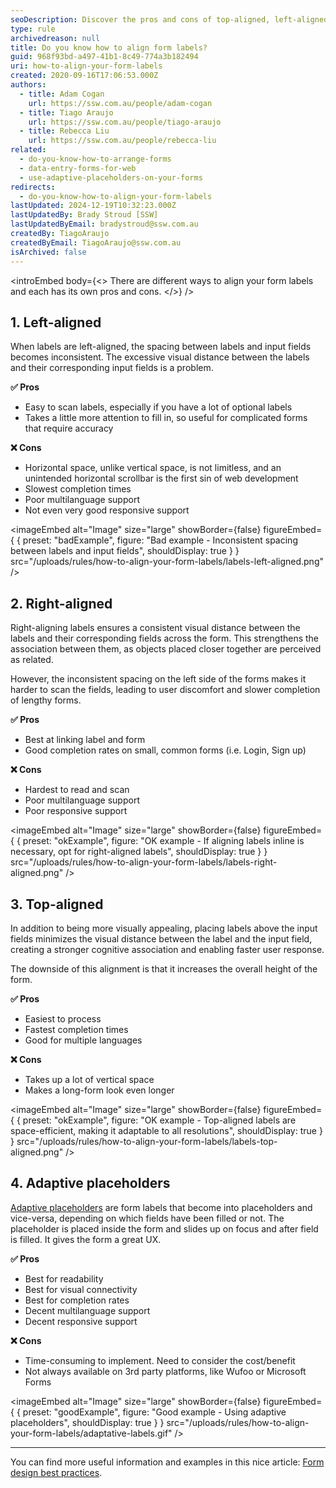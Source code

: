 ```yaml
---
seoDescription: Discover the pros and cons of top-aligned, left-aligned, right-aligned, and material labeling options for optimal form completion rates.
type: rule
archivedreason: null
title: Do you know how to align form labels?
guid: 968f93bd-a497-41b1-8c49-774a3b182494
uri: how-to-align-your-form-labels
created: 2020-09-16T17:06:53.000Z
authors:
  - title: Adam Cogan
    url: https://ssw.com.au/people/adam-cogan
  - title: Tiago Araujo
    url: https://ssw.com.au/people/tiago-araujo
  - title: Rebecca Liu
    url: https://ssw.com.au/people/rebecca-liu
related:
  - do-you-know-how-to-arrange-forms
  - data-entry-forms-for-web
  - use-adaptive-placeholders-on-your-forms
redirects:
  - do-you-know-how-to-align-your-form-labels
lastUpdated: 2024-12-19T10:32:23.000Z
lastUpdatedBy: Brady Stroud [SSW]
lastUpdatedByEmail: bradystroud@ssw.com.au
createdBy: TiagoAraujo
createdByEmail: TiagoAraujo@ssw.com.au
isArchived: false
---
```


<introEmbed
  body={<>
There are different ways to align your form labels and each has its own pros and cons.
  </>}
/>
## 1. Left-aligned

When labels are left-aligned, the spacing between labels and input fields becomes inconsistent. The excessive visual distance between the labels and their corresponding input fields is a problem.

**✅ Pros**

* Easy to scan labels, especially if you have a lot of optional labels
* Takes a little more attention to fill in, so useful for complicated forms that require accuracy

**❌ Cons**

* Horizontal space, unlike vertical space, is not limitless, and an unintended horizontal scrollbar is the first sin of web development
* Slowest completion times
* Poor multilanguage support
* Not even very good responsive support

<imageEmbed
  alt="Image"
  size="large"
  showBorder={false}
  figureEmbed={ {
    preset: "badExample",
    figure: "Bad example - Inconsistent spacing between labels and input fields",
    shouldDisplay: true
  } }
  src="/uploads/rules/how-to-align-your-form-labels/labels-left-aligned.png"
/>


## 2. Right-aligned

Right-aligning labels ensures a consistent visual distance between the labels and their corresponding fields across the form. This strengthens the association between them, as objects placed closer together are perceived as related.

However, the inconsistent spacing on the left side of the forms makes it harder to scan the fields, leading to user discomfort and slower completion of lengthy forms.

**✅ Pros**

* Best at linking label and form
* Good completion rates on small, common forms (i.e. Login, Sign up)

**❌ Cons**

* Hardest to read and scan
* Poor multilanguage support
* Poor responsive support

<imageEmbed
  alt="Image"
  size="large"
  showBorder={false}
  figureEmbed={ {
    preset: "okExample",
    figure: "OK example - If aligning labels inline is necessary, opt for right-aligned labels",
    shouldDisplay: true
  } }
  src="/uploads/rules/how-to-align-your-form-labels/labels-right-aligned.png"
/>


## 3. Top-aligned

In addition to being more visually appealing, placing labels above the input fields minimizes the visual distance between the label and the input field, creating a stronger cognitive association and enabling faster user response.

The downside of this alignment is that it increases the overall height of the form.

**✅ Pros**

* Easiest to process
* Fastest completion times
* Good for multiple languages

**❌ Cons**

* Takes up a lot of vertical space
* Makes a long-form look even longer

<imageEmbed
  alt="Image"
  size="large"
  showBorder={false}
  figureEmbed={ {
    preset: "okExample",
    figure: "OK example - Top-aligned labels are space-efficient, making it adaptable to all resolutions",
    shouldDisplay: true
  } }
  src="/uploads/rules/how-to-align-your-form-labels/labels-top-aligned.png"
/>


## 4. Adaptive placeholders

[Adaptive placeholders](/use-adaptive-placeholders-on-your-forms) are form labels that become into placeholders and vice-versa, depending on which fields have been filled or not. The placeholder is placed inside the form and slides up on focus and after field is filled. It gives the form a great UX.

**✅ Pros**

* Best for readability
* Best for visual connectivity
* Best for completion rates
* Decent multilanguage support
* Decent responsive support

**❌ Cons**

* Time-consuming to implement. Need to consider the cost/benefit
* Not always available on 3rd party platforms, like Wufoo or Microsoft Forms

<imageEmbed
  alt="Image"
  size="large"
  showBorder={false}
  figureEmbed={ {
    preset: "goodExample",
    figure: "Good example - Using adaptive placeholders",
    shouldDisplay: true
  } }
  src="/uploads/rules/how-to-align-your-form-labels/adaptative-labels.gif"
/>


---

You can find more useful information and examples in this nice article: [Form design best practices](https://pratikhegde.medium.com/form-design-best-practices-801ceaaf9b67).
